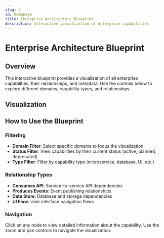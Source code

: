 ```yaml
---
slug: /
id: homepage
title: Enterprise Architecture Blueprint
description: Interactive visualization of enterprise capabilities
---
```



# Enterprise Architecture Blueprint

## Overview
This interactive blueprint provides a visualization of all enterprise capabilities, their relationships, and metadata. Use the controls below to explore different domains, capability types, and relationships.

## Visualization

<div style={{ marginBottom: '60px' }}>
  <BlueprintVisualization />
</div>

## How to Use the Blueprint

### Filtering
- **Domain Filter**: Select specific domains to focus the visualization
- **Status Filter**: View capabilities by their current status (active, planned, deprecated)
- **Type Filter**: Filter by capability type (microservice, database, UI, etc.)

### Relationship Types
- **Consumes API**: Service-to-service API dependencies
- **Produces Events**: Event publishing relationships
- **Data Store**: Database and storage dependencies
- **UI Flow**: User interface navigation flows

### Navigation
Click on any node to view detailed information about the capability. Use the zoom and pan controls to navigate the visualization.
